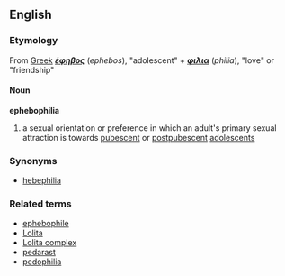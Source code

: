 == English ==
=== Etymology ===
From [[Greek]] '''''[[έφηβος]]''''' (''ephebos''), "adolescent" + '''''[[φιλια]]''''' (''philia''), "love" or "friendship"

====Noun====
'''ephebophilia'''
#a sexual orientation or preference in which an adult's primary sexual attraction is towards [[pubescent]] or [[postpubescent]] [[adolescent]]s

=== Synonyms ===
*[[hebephilia]]

=== Related terms ===
*[[ephebophile]]
*[[Lolita]]
*[[Lolita complex]]
*[[pedarast]]
*[[pedophilia]]
